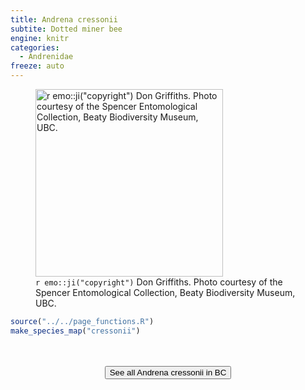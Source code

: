 ```yaml
---
title: Andrena cressonii
subtite: Dotted miner bee
engine: knitr
categories:
  - Andrenidae
freeze: auto
---
```

![`r emo::ji("copyright")` Don Griffiths. Photo courtesy of the Spencer Entomological Collection, Beaty Biodiversity Museum, UBC.](https://www.zoology.ubc.ca/entomology/main/Hymenoptera/Andrenidae/Andrena%20cressonii%20male%20(3lateral).jpg){height=300}





```r
source("../../page_functions.R")
make_species_map("cressonii")
```
<br><br>
<center>


<a href="https://www.zoology.ubc.ca/entomology/main/Hymenoptera/Andrenidae/Andrena%20cressonii.php"><button type="button" class="btn btn-secondary">See all Andrena cressonii in BC <i class="fa-solid fa-arrow-up-right-from-square"></i> </button></a>
</center>
